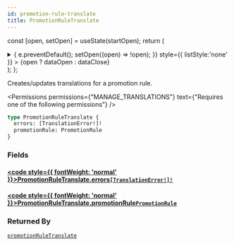 ```yaml
---
id: promotion-rule-translate
title: PromotionRuleTranslate
---
```






const [open, setOpen] = useState(startOpen);
return (
<details {...(open ? { open: true } : {})} className="details" style={{ border:'none', boxShadow:'none', background:'var(--ifm-background-color)' }}>
<summary
onClick={(e) => {
e.preventDefault();
setOpen((open) => !open);
}}
style={{ listStyle:'none' }} >
{open ? dataOpen : dataClose}
</summary>
{open && children}
</details>
);
};

Creates/updates translations for a promotion rule.


<Badge text="Added in Saleor 3.17" class="badge badge--secondary margin-bottom--sm" />



<Permissions permissions={"MANAGE_TRANSLATIONS"} text={"Requires one of the following permissions"} />


```graphql
type PromotionRuleTranslate {
  errors: [TranslationError!]!
  promotionRule: PromotionRule
}
```

### Fields

#### [<code style={{ fontWeight: 'normal' }}>PromotionRuleTranslate.<b>errors</b></code>](#)<Bullet />[`[TranslationError!]!`](../../../api-reference/miscellaneous/objects/translation-error.mdx) <Badge class="badge badge--secondary" text="non-null"/> <Badge class="badge badge--secondary" text="object"/> <Badge class="badge badge--secondary" text="miscellaneous"/>

#### [<code style={{ fontWeight: 'normal' }}>PromotionRuleTranslate.<b>promotionRule</b></code>](#)<Bullet />[`PromotionRule`](../../../api-reference/discounts/objects/promotion-rule.mdx) <Badge class="badge badge--secondary" text="object"/> <Badge class="badge badge--secondary" text="discounts"/>

### Returned By

[`promotionRuleTranslate`](../../../api-reference/discounts/mutations/promotion-rule-translate.mdx) <Badge class="badge badge--secondary" text="mutation"/>

